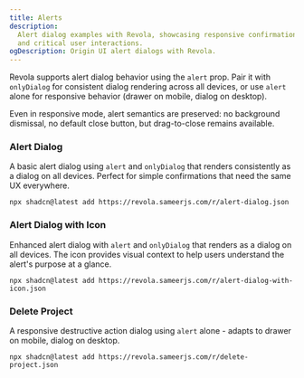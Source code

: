 ```yaml
---
title: Alerts
description:
  Alert dialog examples with Revola, showcasing responsive confirmation patterns
  and critical user interactions.
ogDescription: Origin UI alert dialogs with Revola.
---
```


Revola supports alert dialog behavior using the `alert` prop. Pair it with
`onlyDialog` for consistent dialog rendering across all devices, or use `alert`
alone for responsive behavior (drawer on mobile, dialog on desktop).

Even in responsive mode, alert semantics are preserved: no background dismissal,
no default close button, but drag-to-close remains available.

### Alert Dialog

A basic alert dialog using `alert` and `onlyDialog` that renders consistently as
a dialog on all devices. Perfect for simple confirmations that need the same UX
everywhere.

<ComponentPreview name="origin-ui-alert-dialog-demo" />

```package-install
npx shadcn@latest add https://revola.sameerjs.com/r/alert-dialog.json
```

### Alert Dialog with Icon

Enhanced alert dialog with `alert` and `onlyDialog` that renders as a dialog on
all devices. The icon provides visual context to help users understand the
alert's purpose at a glance.

<ComponentPreview name="origin-ui-alert-dialog-with-icon-demo" />

```package-install
npx shadcn@latest add https://revola.sameerjs.com/r/alert-dialog-with-icon.json
```

### Delete Project

A responsive destructive action dialog using `alert` alone - adapts to drawer on
mobile, dialog on desktop.

<ComponentPreview name="origin-ui-delete-project-demo" />

```package-install
npx shadcn@latest add https://revola.sameerjs.com/r/delete-project.json
```
